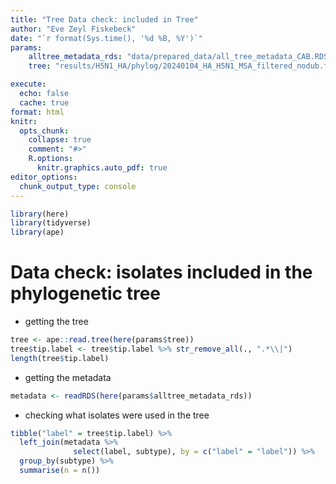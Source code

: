 ```yaml
---
title: "Tree Data check: included in Tree"
author: "Eve Zeyl Fiskebeck"
date: "`r format(Sys.time(), '%d %B, %Y')`"
params:
    alltree_metadata_rds: "data/prepared_data/all_tree_metadata_CAB.RDS"
    tree: "results/H5N1_HA/phylog/20240104_HA_H5N1_MSA_filtered_nodub.fasta.contree"

execute: 
  echo: false
  cache: true
format: html
knitr:
  opts_chunk: 
    collapse: true
    comment: "#>" 
    R.options:
      knitr.graphics.auto_pdf: true
editor_options: 
  chunk_output_type: console
---
```



```r
library(here)
library(tidyverse)
library(ape)
```


# Data check: isolates included in the phylogenetic tree 

- getting the tree
```r
tree <- ape::read.tree(here(params$tree))
tree$tip.label <- tree$tip.label %>% str_remove_all(., ".*\\|")
length(tree$tip.label)
```

- getting the metadata
```r
metadata <- readRDS(here(params$alltree_metadata_rds))
```

- checking what isolates were used in the tree 
```r
tibble("label" = tree$tip.label) %>%
  left_join(metadata %>%
              select(label, subtype), by = c("label" = "label")) %>%
  group_by(subtype) %>%
  summarise(n = n()) 
```


